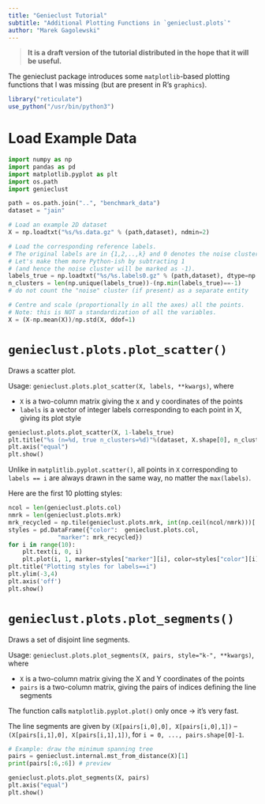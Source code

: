 ```yaml
---
title: "Genieclust Tutorial"
subtitle: "Additional Plotting Functions in `genieclust.plots`"
author: "Marek Gagolewski"
---
```



> **It is a draft version of the tutorial distributed
> in the hope that it will be useful.**

The genieclust package introduces some `matplotlib`-based plotting
functions that I was missing (but are present in R's `graphics`).



```r
library("reticulate")
use_python("/usr/bin/python3")
```




# Load Example Data


```python
import numpy as np
import pandas as pd
import matplotlib.pyplot as plt
import os.path
import genieclust
```


```python
path = os.path.join("..", "benchmark_data")
dataset = "jain"

# Load an example 2D dataset
X = np.loadtxt("%s/%s.data.gz" % (path,dataset), ndmin=2)

# Load the corresponding reference labels.
# The original labels are in {1,2,..,k} and 0 denotes the noise cluster.
# Let's make them more Python-ish by subtracting 1
# (and hence the noise cluster will be marked as -1).
labels_true = np.loadtxt("%s/%s.labels0.gz" % (path,dataset), dtype=np.intp)-1
n_clusters = len(np.unique(labels_true))-(np.min(labels_true)==-1)
# do not count the "noise" cluster (if present) as a separate entity

# Centre and scale (proportionally in all the axes) all the points.
# Note: this is NOT a standardization of all the variables.
X = (X-np.mean(X))/np.std(X, ddof=1)
```


# `genieclust.plots.plot_scatter()`

Draws a scatter plot.

Usage: `genieclust.plots.plot_scatter(X, labels, **kwargs)`, where

* `X` is a two-column matrix giving the x and y coordinates of the points
* `labels` is a vector of integer labels corresponding
to each point in X, giving its plot style


```python
genieclust.plots.plot_scatter(X, 1-labels_true)
plt.title("%s (n=%d, true n_clusters=%d)"%(dataset, X.shape[0], n_clusters))
plt.axis("equal")
plt.show()
```



Unlike in `matplitlib.pyplot.scatter()`, all points in `X`
corresponding to `labels == i` are always drawn in the same way,
    no matter the `max(labels)`.

Here are the first 10 plotting styles:


```python
ncol = len(genieclust.plots.col)
nmrk = len(genieclust.plots.mrk)
mrk_recycled = np.tile(genieclust.plots.mrk, int(np.ceil(ncol/nmrk)))[:ncol]
styles = pd.DataFrame({"color":  genieclust.plots.col,
              "marker": mrk_recycled})
for i in range(10):
    plt.text(i, 0, i)
    plt.plot(i, 1, marker=styles["marker"][i], color=styles["color"][i])
plt.title("Plotting styles for labels==i")
plt.ylim(-3,4)
plt.axis('off')
plt.show()
```



# `genieclust.plots.plot_segments()`

Draws a set of disjoint line segments.

Usage: `genieclust.plots.plot_segments(X, pairs, style="k-", **kwargs)`, where

* `X` is a two-column matrix giving the X and Y coordinates of the points
* `pairs` is a two-column matrix, giving the pairs of indices
        defining the line segments

The function calls `matplotlib.pyplot.plot()` only once → it's very fast.

The line segments are given by
    `(X[pairs[i,0],0], X[pairs[i,0],1])` -- `(X[pairs[i,1],0], X[pairs[i,1],1])`,
    for `i = 0, ..., pairs.shape[0]-1`.


```python
# Example: draw the minimum spanning tree
pairs = genieclust.internal.mst_from_distance(X)[1]
print(pairs[:6,:6]) # preview
```

```python
genieclust.plots.plot_segments(X, pairs)
plt.axis("equal")
plt.show()
```
